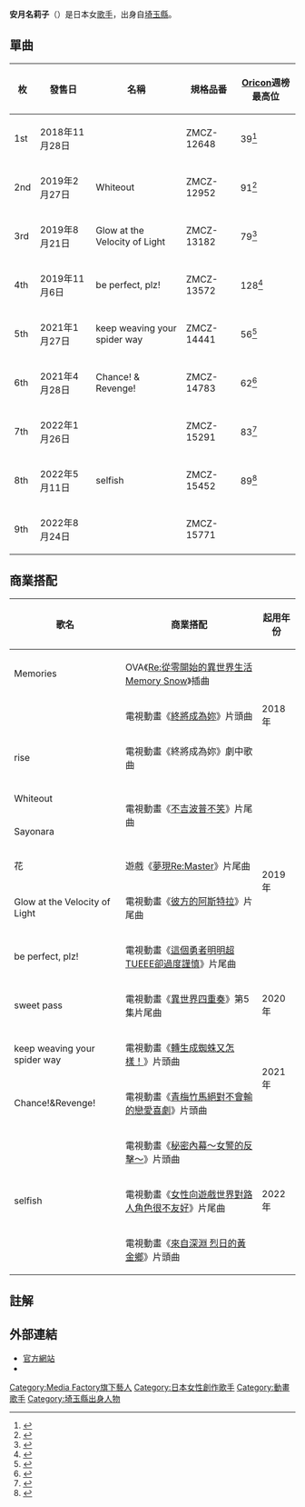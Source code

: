 {{藝人
| 姓名 = 安月名莉子
| 圖片 = 
| 圖片簡介 = 
| 圖片尺寸 = 
| 類型 = 女歌手
| 英文名 = 
| 音樂類型 = [[J-POP|J-POP]]、[[動畫歌曲|動畫歌曲]]
| 語言 = [[日語|日語]]
| 國籍 =
| 相關團體 = 
| imdb = 
| 出身地 = {{JPN}}
| 出道作 = 
| 活躍年代 = 2018年至今
| 出道日期 = 
| 唱片公司 = [[KADOKAWA|KADOKAWA]]
| 網站 = [https://www.azuna-riko.com 官方網站]
}}
'''安月名莉子'''（{{bd|1993年|12月3日||}}）是日本女[[歌手|歌手]]，出身自[[埼玉縣|埼玉縣]]。

== 單曲 ==
{| class="wikitable" style="font-size:small;" border="1" rowspan="2"
! 枚 !!發售日 !! 名稱 !! 規格品番!![[Oricon|Oricon]]週榜最高位
|-
| 1st || 2018年11月28日 || {{lang|ja|君にふれて}} || ZMCZ-12648 || 39<ref>{{Cite web|url = https://www.oricon.co.jp/prof/731207/products/1295941/1/|title =Oricon官方|date = 2022年5月18日}}</ref>
|-
| 2nd || 2019年2月27日 || Whiteout || ZMCZ-12952 || 91<ref>{{Cite web|url = https://www.oricon.co.jp/prof/731207/products/1307285/1/|title =Oricon官方|date = 2022年5月18日}}</ref>
|-
| 3rd || 2019年8月21日 || Glow at the Velocity of Light || ZMCZ-13182 || 79<ref>{{Cite web|url = https://www.oricon.co.jp/prof/731207/products/1335723/1/|title =Oricon官方|date = 2022年5月18日}}</ref>
|-
| 4th || 2019年11月6日 || be perfect, plz! || ZMCZ-13572 || 128<ref>{{Cite web|url = https://www.oricon.co.jp/prof/731207/products/1335761/1/|title =Oricon官方|date = 2022年5月18日}}</ref>
|-
| 5th || 2021年1月27日 || keep weaving your spider way || ZMCZ-14441 || 56<ref>{{Cite web|url = https://www.oricon.co.jp/prof/731207/products/1378037/1/|title =Oricon官方|date = 2022年5月18日}}</ref>
|-
| 6th || 2021年4月28日 || Chance! & Revenge! || ZMCZ-14783 || 62<ref>{{Cite web|url = https://www.oricon.co.jp/prof/731207/products/1390642/1/|title =Oricon官方|date = 2022年5月18日}}</ref>
|-
| 7th || 2022年1月26日 || {{lang|ja|知らなきゃ}} || ZMCZ-15291 || 83<ref>{{Cite web|url = https://www.oricon.co.jp/prof/731207/products/1430107/1/|title =Oricon官方|date = 2022年5月18日}}</ref>
|-
| 8th || 2022年5月11日 || selfish || ZMCZ-15452 || 89<ref>{{Cite web|url = https://www.oricon.co.jp/prof/731207/products/1440369/1/|title =Oricon官方|date = 2022年5月18日}}</ref>
|-
| 9th || 2022年8月24日 || {{lang|ja|かたち}} || ZMCZ-15771 || 
|}

==商業搭配==
{|class="wikitable" style="font-size:small;"
!歌名
!商業搭配
!起用年份
|-
|Memories||OVA《[[Re:從零開始的異世界生活|Re:從零開始的異世界生活Memory Snow]]》插曲||rowspan="3"|2018年
|-
|{{lang|ja|君にふれて}}||電視動畫《[[終將成為妳|終將成為妳]]》片頭曲
|-
|rise||電視動畫《終將成為妳》劇中歌曲
|-
|Whiteout||rowspan="2"|電視動畫《[[不吉波普系列|不吉波普不笑]]》片尾曲||rowspan="5"|2019年
|-
|Sayonara
|-
|花||遊戲《[[夢現Re:Master|夢現Re:Master]]》片尾曲
|-
|Glow at the Velocity of Light||電視動畫《[[彼方的阿斯特拉|彼方的阿斯特拉]]》片尾曲
|-
|be perfect, plz!||電視動畫《[[這個勇者明明超TUEEE卻過度謹慎|這個勇者明明超TUEEE卻過度謹慎]]》片尾曲
|-
|sweet pass||電視動畫《[[異世界四重奏|異世界四重奏]]》第5集片尾曲||2020年
|-
|keep weaving your spider way||電視動畫《[[轉生成蜘蛛又怎樣！|轉生成蜘蛛又怎樣！]]》片頭曲||rowspan="2"|2021年
|-
|Chance!&Revenge!||電視動畫《[[青梅竹馬絕對不會輸的戀愛喜劇|青梅竹馬絕對不會輸的戀愛喜劇]]》片頭曲
|-
|{{lang|ja|知らなきゃ}}||電視動畫《[[秘密內幕～女警的反擊～|秘密內幕～女警的反擊～]]》片頭曲||rowspan="3"|2022年
|-
|selfish||電視動畫《[[女性向遊戲世界對路人角色很不友好|女性向遊戲世界對路人角色很不友好]]》片尾曲
|-
|{{lang|ja|かたち}}||電視動畫《[[來自深淵_(漫畫)|來自深淵 烈日的黃金鄉]]》片頭曲
|}

== 註解 ==
{{Reflist|3}}

== 外部連結 ==
* [https://www.azuna-riko.com 官方網站]{{ja icon}}
* {{Twitter|azuna_riko}}

{{DEFAULTSORT:Azuna Riko}}
[[Category:Media_Factory旗下藝人|Category:Media Factory旗下藝人]]
[[Category:日本女性創作歌手|Category:日本女性創作歌手]]
[[Category:動畫歌手|Category:動畫歌手]]
[[Category:埼玉縣出身人物|Category:埼玉縣出身人物]]